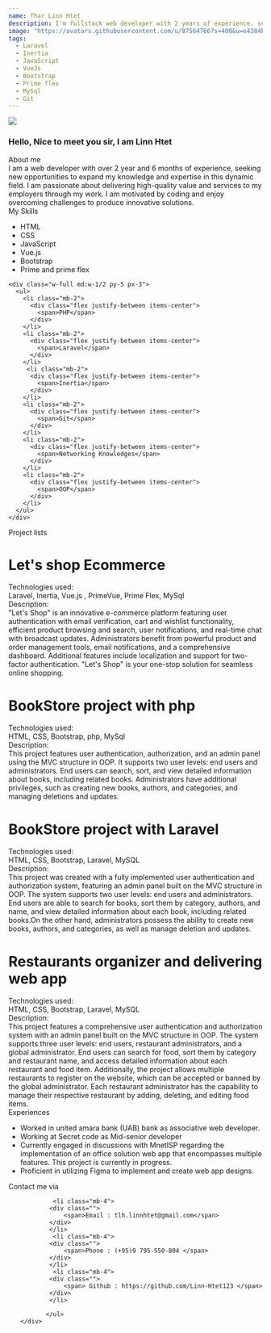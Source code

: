 ```yaml
---
name: Thar Linn Htet
description: I'm fullstack web developer with 2 years of experience. seeking new opportunities to expand my knowledges and expertise in this dynamic field.
image: "https://avatars.githubusercontent.com/u/87564766?s=400&u=e4384bdb3f4ec25ed1527c4387af9d686d233831&v=4"
tags:
  - Laravel
  - Inertia
  - JavaScript
  - VueJs
  - Bootstrap
  - Prime flex
  - MySql
  - Git
---
```


<div className="h-28 w-28 rounded-full overflow-hidden mx-auto">
  <img src="https://avatars.githubusercontent.com/u/87564766?s=400&u=e4384bdb3f4ec25ed1527c4387af9d686d233831&v=4" />
</div>

<h3 className="flex flex-row max-w-[240px] mt-5 mx-auto">
  <div class="text-center"> Hello, Nice to meet you sir, I am Linn Htet </div>
</h3>

<div class="bg-cyan-950 py-4 rounded px-3 border-l-4 mt-4 mb-1 text-xl"> 
    About me 
</div>
<div class="px-4 py-5 bg-cyan-950 rounded mb-5"> 
    I am a web developer with over 2 year and 6 months of experience, seeking new opportunities to expand my knowledge and expertise in this dynamic field. I am passionate about delivering high-quality value and services to my employers through my work. I am motivated by coding and enjoy overcoming challenges to produce innovative solutions.
</div>
<div class="my-8"> 
    <div class="bg-cyan-950 py-4 px-3 border-l-4 mt-4 mb-1 text-xl"> 
       My Skills
    </div>
  <div class="container mx-auto bg-cyan-950 rounded">
  <div class="grid grid-cols-1 md:grid-cols-2 gap-5">
    <div class="w-full md:w-1/2 py-5 px-3">
      <ul class="">
        <li class="mb-2 w-full">
          <div class="flex justify-between items-center w-full">
            <span class="w-72">HTML</span>
          </div>
        </li>
        <li class="mb-2">
          <div class="flex justify-between items-center">
            <span>CSS</span>
          </div>
        </li>
        <li class="mb-2">
          <div class="flex justify-between items-center">
            <span>JavaScript</span>
          </div>
        </li>
        <li class="mb-2">
          <div class="flex justify-between items-center">
            <span>Vue.js</span>
          </div>
        </li>
        <li class="mb-2">
          <div class="flex justify-between items-center">
            <span>Bootstrap</span>
          </div>
        </li>
         <li class="mb-2">
          <div class="flex justify-between items-center">
            <span>Prime and prime flex</span>
          </div>
        </li>
      </ul>
    </div>

    <div class="w-full md:w-1/2 py-5 px-3">
      <ul>
        <li class="mb-2">
          <div class="flex justify-between items-center">
            <span>PHP</span>
          </div>
        </li>
        <li class="mb-2">
          <div class="flex justify-between items-center">
            <span>Laravel</span>
          </div>
        </li>
         <li class="mb-2">
          <div class="flex justify-between items-center">
            <span>Inertia</span>
          </div>
        </li>
        <li class="mb-2">
          <div class="flex justify-between items-center">
            <span>Git</span>
          </div>
        </li>
        <li class="mb-2">
          <div class="flex justify-between items-center">
            <span>Networking Knowledges</span>
          </div>
        </li>
        <li class="mb-2">
          <div class="flex justify-between items-center">
            <span>OOP</span>
          </div>
        </li>
      </ul>
    </div>
  </div>
</div>

</div>





<div class="my-8"> 
    <div class="bg-cyan-950 py-4 px-3 border-l-4 mt-4 mb-1 text-xl"> 
       Project lists
    </div>
     <div class="px-4 py-5 bg-cyan-950 rounded mb-1"> 
        <h1 class="text-2xl my-3">Let's shop Ecommerce </h1>
        <div class="flex text-slate-300 items-center" > 
            <div class="w-72 "> Technologies used: </div>
            <span class="mx-3 w-10/12">   
                 Laravel, Inertia, Vue.js , PrimeVue, Prime Flex, MySql
            </span>
        </div>
       <div class="flex text-slate-300" > 
            <div class="w-72 "> Description: </div>
            <span class="mx-3 w-10/12">   
               "Let's Shop" is an innovative e-commerce platform featuring user authentication with email verification, cart and wishlist functionality, efficient product browsing and search, user notifications, and real-time chat with broadcast updates. Administrators benefit from powerful product and order management tools, email notifications, and a comprehensive dashboard. Additional features include localization and support for two-factor authentication. "Let's Shop" is your one-stop solution for seamless online shopping.
            </span>
        </div>
    </div>
    <div class="px-4 py-5 bg-cyan-950 rounded mb-1"> 
        <h1 class="text-2xl my-3"> BookStore project with php </h1>
        <div class="flex text-slate-300 items-center" > 
            <div class="w-72 "> Technologies used: </div>
            <span class="mx-3 w-10/12">   
                HTML, CSS, Bootstrap, php, MySql
            </span>
        </div>
       <div class="flex text-slate-300" > 
            <div class="w-72 "> Description: </div>
            <span class="mx-3 w-10/12">   
                This project features user authentication, authorization, and an admin panel using the MVC structure in OOP. It supports two user levels: end users and administrators. End users can search, sort, and view detailed information about books, including related books. Administrators have additional privileges, such as creating new books, authors, and categories, and managing deletions and updates.
            </span>
        </div>
    </div>
      <div class="px-4 py-5 bg-cyan-950 rounded mb-1"> 
        <h1 class="text-2xl my-3"> BookStore project with Laravel </h1>
        <div class="flex text-slate-300 items-center" > 
            <div class="w-72 "> Technologies used: </div>
            <span class="mx-3 w-10/12">   
                HTML, CSS, Bootstrap, Laravel, MySQL
            </span>
        </div>
       <div class="flex text-slate-300" > 
            <div class="w-72 "> Description: </div>
            <span class="mx-3 w-10/12">   
                This project was created with a fully implemented user authentication and authorization system, featuring an admin panel built on the MVC structure in OOP. The system supports two user levels: end users and administrators. End users are able to search for books, sort them by category, authors, and name, and view detailed information about each book, including related books.On the other hand, administrators possess the ability to create new books, authors, and categories, as well as manage deletion and updates.
            </span>
        </div>
    </div>
      <div class="px-4 py-5 bg-cyan-950 rounded mb-1"> 
        <h1 class="text-2xl my-3">  Restaurants organizer and delivering web app </h1>
        <div class="flex text-slate-300 items-center" > 
            <div class="w-72 "> Technologies used: </div>
            <span class="mx-3 w-10/12">   
                HTML, CSS, Bootstrap, Laravel, MySQL
            </span>
        </div>
       <div class="flex text-slate-300" > 
            <div class="w-72 "> Description: </div>
            <span class="mx-3 w-10/12">   
               This project features a comprehensive user authentication and authorization system with an admin panel built on the MVC structure in OOP. The system supports three user levels: end users, restaurant administrators, and a global administrator. End users can search for food, sort them by category and restaurant name, and access detailed information about each restaurant and food item. Additionally, the project allows multiple restaurants to register on the website, which can be accepted or banned by the global administrator. Each restaurant administrator has the capability to manage their respective restaurant by adding, deleting, and editing food items.
            </span>
        </div>
    </div>
</div>


<div class="my-8"> 
    <div class="bg-cyan-950 py-4 px-3 border-l-4 mt-4 mb-1 text-xl"> 
       Experiences
    </div>
     <div class="px-4 py-5 bg-cyan-950 rounded mb-1 font-bold"> 
        <ul>
            <li class="mb-4">
            <div class="">
                <span>Worked in united amara bank (UAB) bank as associative web developer. </span>
            </div>
            </li>
             <li class="mb-4">
            <div class="">
                <span>Working at Secret code as Mid-senior developer  </span>
            </div>
            </li>
             <li class="mb-4">
            <div class="">
                <span>Currently engaged in discussions with MnetISP regarding the implementation of an office solution web app that encompasses multiple features. This project is currently in progress. </span>
            </div>
            </li>
             <li class="mb-4">
            <div class="">
                <span>Proficient in utilizing Figma to implement and create web app designs. </span>
            </div>
            </li>
        </ul>
    </div>
</div>

<div class="my-8"> 
    <div class="bg-cyan-950 py-4 px-3 border-l-4 mt-4 mb-1 text-xl"> 
       Contact me via
    </div>
     <div class="px-4 py-5 bg-cyan-950 rounded mb-1 font-bold"> 
           <ul> 
           
             <li class="mb-4">
            <div class="">
                <span>Email : tlh.linnhtet@gmail.com</span>
            </div>
            </li>
             <li class="mb-4">
            <div class="">
                <span>Phone : (+95)9 795-550-804 </span>
            </div>
            </li>
             <li class="mb-4">
            <div class="">
                <span> Github : https://github.com/Linn-Htet123 </span>
            </div>
            </li>
           
           </ul>
    </div>
</div>




